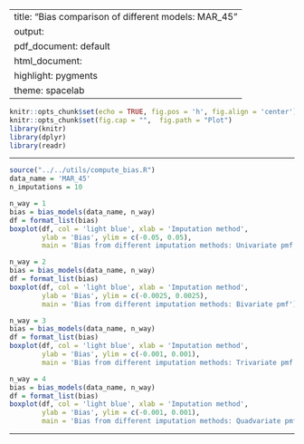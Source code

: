 
---
title: "Bias comparison of different models: MAR_45"
output:
  pdf_document: default
  html_document:
    highlight: pygments
    theme: spacelab
---

```r
knitr::opts_chunk$set(echo = TRUE, fig.pos = 'h', fig.align = 'center')
knitr::opts_chunk$set(fig.cap = "",  fig.path = "Plot")
library(knitr)
library(dplyr)
library(readr)
```

* * *

```r
source("../../utils/compute_bias.R")
data_name = 'MAR_45'
n_imputations = 10
```

```r
n_way = 1
bias = bias_models(data_name, n_way)
df = format_list(bias)
boxplot(df, col = 'light blue', xlab = 'Imputation method', 
        ylab = 'Bias', ylim = c(-0.05, 0.05),
        main = 'Bias from different imputation methods: Univariate pmf')
```

```r
n_way = 2
bias = bias_models(data_name, n_way)
df = format_list(bias)
boxplot(df, col = 'light blue', xlab = 'Imputation method', 
        ylab = 'Bias', ylim = c(-0.0025, 0.0025),
        main = 'Bias from different imputation methods: Bivariate pmf')
```

```r
n_way = 3
bias = bias_models(data_name, n_way)
df = format_list(bias)
boxplot(df, col = 'light blue', xlab = 'Imputation method', 
        ylab = 'Bias', ylim = c(-0.001, 0.001),
        main = 'Bias from different imputation methods: Trivariate pmf')
```

```r
n_way = 4
bias = bias_models(data_name, n_way)
df = format_list(bias)
boxplot(df, col = 'light blue', xlab = 'Imputation method', 
        ylab = 'Bias', ylim = c(-0.001, 0.001),
        main = 'Bias from different imputation methods: Quadvariate pmf')
```
* * *



